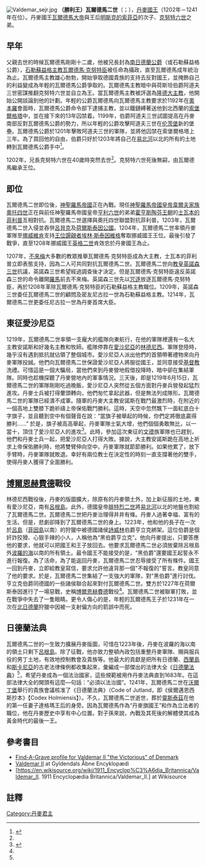 {{refimprove|time=2016-08-09T16:59:39+00:00}}
[[File:Valdemar_sejr.jpg|thumb]]
'''（勝利王）瓦爾德馬二世'''（{{lang-da| '''Valdemar Sejr '''}}；{{bd|1170年|5月9日|1241年|3月28日|catIdx=V}}），[[丹麥國王|丹麥國王]]（1202年－1241年在位）。丹麥國王[[瓦爾德馬一世_(丹麥)|瓦爾德馬大帝]]與王后[[明斯克的索菲亞|明斯克的索菲亞]]的次子、[[克努特六世|克努特六世]]之弟。

== 早年 ==
父親去世的時候瓦爾德馬剛剛十二歲，他被兄長封為[[南日德蘭公爵|南日德蘭公爵]]（或石勒蘇益格公爵），[[石勒蘇益格主教|石勒蘇益格主教]][[瓦爾德馬·克努特臣|瓦爾德馬·克努特臣]]被任命為攝政，直至瓦爾德馬成年統治為止。瓦爾德馬主教雄心勃勃，開始爭取德國貴族的支持去反對國王，並掩飾自己的利益變成為年輕的瓦爾德馬公爵爭取的。瓦爾德馬主教暗中與荷斯坦伯爵阿道夫三世密謀推翻克努特六世並自立為王。當瓦爾德馬主教被評選為[[隆德大主教|隆德大主教]]，他開始公開談論到他的計劃。年輕的公爵瓦爾德馬向瓦爾德馬主教要求於1192年在[[奧本羅|奧本羅]]會面時，瓦爾德馬公爵命令部下逮捕主教，並以鐵鏈縛著送他到北西蘭的[[索堡爾格塔|索堡爾格塔]]中，並在接下來的13年囚禁着。1199年，伯爵阿道夫三世試圖提高在丹麥南部反對瓦爾德馬公爵的勢力，所以年輕的公爵攻擊阿道夫三世在[[伦茨堡_(德国)|伦茨堡]]新的堡壘。瓦爾德馬公爵於1201年擊敗阿道夫三世的軍隊，並將他囚禁在索堡爾格塔上三年。為了買回他的自由，伯爵只好於1203年將自己在[[易北河|易北河]]以北的所有的土地轉到瓦爾德馬公爵手中<ref name="Historie">{{cite web|url= http://www.perbenny.dk/dan2.html|title= Brudstykker af Danmarks historie (III)|website= www.perbenny.dk|access-date= 2016-08-09|archive-url= https://web.archive.org/web/20160316101601/http://www.perbenny.dk/dan2.html|archive-date= 2016-03-16|dead-url= yes}}</ref>。

1202年，兄長克努特六世在40歲時突然去世<ref name="Historie"/>。克努特六世死後無嗣，由瓦爾德馬繼承王位。

== 即位 ==
瓦爾德馬二世即位後，[[神聖羅馬帝國|神聖羅馬帝國]]正在內戰。現任[[神聖羅馬帝國皇帝|神聖羅馬帝國皇帝]][[韋爾夫家族|韋爾夫家族]][[奧托四世_(神聖羅馬帝國)|奧托四世]]正在與前任神聖羅馬帝國皇帝[[亨利六世_(神聖羅馬帝國)|亨利六世]]的弟弟[[霍亨斯陶芬王朝|霍亨斯陶芬王朝]]的[[士瓦本的菲利普|士瓦本的菲利普]]亙相對抗。瓦爾德馬二世選擇與奧托四世聯盟對抗菲利普。1203年，瓦爾德馬二世入侵並吞併[[呂貝克|呂貝克]]及[[荷爾斯泰因公國|荷爾斯泰因公國]]。1204年，瓦爾德馬二世率領丹麥軍隊至[[挪威|挪威]][[維肯|維肯]]支持[[王位覬覦者|王位覬覦者]][[埃林·斯泰因維格|埃林·斯泰因維格]]奪取挪威國王王位。最後引發了戰爭，直至1208年挪威國王[[英格二世|英格二世]]肯效忠於丹麥國王為止。

1207年，[[不來梅|不來梅]]大多數的教眾推舉瓦爾德馬·克努特臣成為大主教，士瓦本的菲利普立即表態支持，因為二人可共同對抗瓦爾德馬二世。瓦爾德馬二世向[[教皇|教皇]][[英諾森三世|英諾森三世]]抗議，英諾森三世希望經過調查後才決定。但是瓦爾德馬·克努特臣違反英諾森三世的命令離開[[羅馬|羅馬]]前去不來梅。英諾森三世先以[[咒逐|咒逐]]放逐瓦爾德馬·克努特臣，再於1208年革除瓦爾德馬·克努特臣的石勒蘇益格主教職位。1209年，英諾森三世委任瓦爾德馬二世的顧問及密友尼古拉一世為石勒蘇益格主教。1214年，瓦爾德馬二世更委任尼古拉一世為丹麥首席大臣。

== 東征愛沙尼亞 ==
1219年，瓦爾德馬二世率領一支龐大的艦隊向東航行，在他的軍隊裡還有一名大主教安諾斯和好幾名主教和牧師。艦隊停靠在[[愛沙尼亞|愛沙尼亞]]的[[林德尼西|林德尼西]]。軍隊登陸時，幾乎沒有遇到抵抗就佔領了整個城市。愛沙尼亞人派出他們的首領帶著禮物來向丹麥軍隊投誠。他們向瓦爾德馬二世保證愛沙尼亞人將服從國王，並同意接受[[基督教|基督教]]洗禮。可惜這是一個大騙局，當他們來到丹麥營地假借投降時，暗中卻在集結軍隊。同時也趁機探聽了丹麥營地內的軍事情況。三天後，即是1219年6月15日，瓦爾德馬二世的軍隊剛剛吃過晚飯，愛沙尼亞人突然從五個方面對丹麥兵營發起猛烈進攻。丹麥士兵被打得暈頭轉向，他們匆忙拿起武器，但是無法列成隊形。瓦爾德馬二世的軍隊已經潰不成軍。隨軍的丹麥大主教安諾斯在戰鬥最激烈時，在附近的一個高地上雙膝下跪祈禱上帝保佑戰鬥勝利。這時，天空中忽然飄下一面紅底白十字旗子，並且聽到空中有個聲音在說：“當旗子被舉起的時候，你們定將徹底贏得勝利……” 於是，旗子被高高舉起，丹麥軍隊士氣大增，他們個個勇敢無比，以一當十，頂住了愛沙尼亞人的進攻<ref name="Britannica">{{cite web|url= https://en.wikisource.org/wiki/1911_Encyclop%C3%A6dia_Britannica/Valdemar_II.|title= Valdemar II.|website= en.wikisource.org|access-date= 2016-08-09|archive-date= 2019-06-09|archive-url= https://web.archive.org/web/20190609203546/https://en.wikisource.org/wiki/1911_Encyclop%C3%A6dia_Britannica/Valdemar_II.|dead-url= no}}</ref>。此時，參加這次東征的[[文德|文德]]族軍隊也已趕到，他們和丹麥士兵一起，把愛沙尼亞人打得大敗。據說，大主教安諾斯跪在高地上祈求上帝保佑勝利時，他將雙臂伸向空中，丹麥軍隊就節節勝利。如果他累了，放下手臂時，丹麥軍隊就敗退。幸好有兩位教士在決定性的時刻一直支撐著他的雙手，使得丹麥人獲得了全面勝利。

== [[博爾恩赫費德|博爾恩赫費德]]戰役 ==
林德尼西戰役後，丹麥的版圖擴大，除原有的丹麥領土外，加上新征服的土地，東有愛沙尼亞，南有[[呂根島|呂根島]]。此外，德國皇帝[[腓特烈二世_(神聖羅馬帝國)|腓特烈二世]]將[[易北河|易北河]]以北的地盤也割給了瓦爾德馬二世。瓦爾德馬二世把丹麥治理得井井有條。丹麥人過著幸福、富有的生活。但是，悲劇卻降到了瓦爾德馬二世的身上。1223年，他和他的長子{{le|瓦爾德馬 (年輕的)|Valdemar the Young|年輕的瓦爾德馬}}在一次於[[呂島|呂島]]（[[菲因島|菲因島]]以南）的狩獵中被德國諸侯[[詩威林|詩威林]]伯爵亨立克綁架。這位伯爵是個奸詐狡猾、心狠手辣的小人，人稱他為“黑伯爵亨立克”。他向丹麥提出，只要答應他的要求，他就可以把國王和王子放回去。他要求瓦爾德馬二世必須放棄除呂根島外[[波羅的海|波羅的海]]以南的所有領土。最令國王不能接受的是，“黑伯爵”還要國王起誓永不進行報復。為了活命，為了能返回丹麥，瓦爾德馬二世忍辱接受了所有條件。國王一回到丹麥，立即給教皇寫信，要求允許他違背那一個"不報復的"誓言。教皇同意了他的要求。於是，瓦爾德馬二世集結了一支強大的軍隊，對“黑伯爵”進行討伐。亨立克伯爵同德國的一些諸侯聯合起來對付瓦爾德馬二世。雙方於1227年在荷爾斯泰因進行了一場惡戰，史稱[[博爾恩赫費德|博爾恩赫費德]]戰役<ref name="Britannica"/>。瓦爾德馬二世被聯軍打敗，並在戰爭中失去了一隻眼睛。更令人傷心的是，年輕的瓦爾德馬王子於1231年在一次在[[北日德蘭郡|北日德蘭]]狩獵中因被一支射偏方向的箭誤中而死。

== 日德蘭法典 ==
瓦爾德馬二世的一生致力擴展丹麥版圖，可惜在1223年後，丹麥在波羅的海以南的領土只剩下[[呂根島|呂根島]]。除了征戰，他亦致力整頓內政包括重整丹麥軍隊、賜與服兵役的男丁土地，有效地控制教會及貴族等。他最大的貢獻是把所有日德蘭、[[西蘭島|西蘭島]]和[[斯卡尼亞|斯卡尼亞]]的古老法律條例都收集起來，彙編成一部傑出的法律大全《[[日德蘭法典|日德蘭法典]]》<ref name="Britannica"/>，希望丹麥成為一個法治國家，這些規範被用作丹麥法典直到1683年。在這部法律大全的開頭有這麼—句話：“必須以法治國”。1241年，瓦爾德馬二世在[[沃爾丁堡|沃爾丁堡]]舉行的貴族會議核准了《日德蘭法典》（Code of Jutland，即《侯爾邁恩西斯抄本》【Codex Holmiensis】）。不久，瓦爾德馬二世逝世，葬於[[靈斯泰茲|靈斯泰茲]]在他的第一任妻子達格瑪王后的身旁。因為瓦爾德馬作為“丹麥旗國王”和作為立法者的職位，他在丹麥歷史中享有中心位置。對子孫來說，內戰及其死後的解體使其成為黃金時代的最後一王。

== 參考書目 ==
*[http://www.findagrave.com/cgi-bin/fg.cgi?page=gr&GRid=96905003  Find-A-Grave profile for Valdemar II "the Victorious" of Denmark] {{Wayback|url=http://www.findagrave.com/cgi-bin/fg.cgi?page=gr&GRid=96905003 |date=20160320040127 }}
*[http://denstoredanske.dk/Dansk_Biografisk_Leksikon/Monarki_og_adel/Konge/Valdemar_II_Sejr Valdemar II] {{Wayback|url=http://denstoredanske.dk/Dansk_Biografisk_Leksikon/Monarki_og_adel/Konge/Valdemar_II_Sejr |date=20191216120757 }} at Gyldendals Åbne Encyklopædi
*[https://en.wikisource.org/wiki/1911_Encyclop%C3%A6dia_Britannica/Valdemar_II. 1911 Encyclopædia Britannica/Valdemar_II.] {{Wayback|url=https://en.wikisource.org/wiki/1911_Encyclop%C3%A6dia_Britannica/Valdemar_II. |date=20190609203546 }}at Wikisource

== 註釋 ==
{{commonscat-inline|Valdemar II of Denmark}}
{{reflist}}

{{s-start}}
{{s-hou|[[埃斯特德遜王朝|埃斯特德遜王朝]]|1170年|5月9日|1241年|3月28日|name=瓦爾德馬二世}}
{{s-reg}}
{{s-bef|before=長兄[[克努特六世|克努特六世]]}}
{{s-ttl|title=[[丹麥國王|丹麥國王]]|years=1202年－1241年|regent1=長子{{le|瓦爾德馬 (年輕的)|Valdemar the Young|年輕的瓦爾德馬}}|years1=1218年－1231年}}
{{s-aft|after=次子[[埃里克四世|埃里克四世]]}}
{{s-end}}

{{丹麥君主}}
{{Authority control}}
{{DEFAULTSORT:Valdemar 02 Of Denmark}}

[[Category:丹麥君主|Category:丹麥君主]]